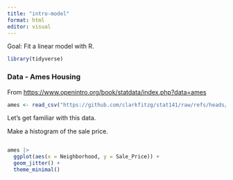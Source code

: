```yaml
---
title: "intro-model"
format: html
editor: visual
---
```


Goal: Fit a linear model with R.

```r
library(tidyverse)
```

### Data - Ames Housing

From <https://www.openintro.org/book/statdata/index.php?data=ames>

```r
ames <- read_csv("https://github.com/clarkfitzg/stat141/raw/refs/heads/main/data/ames2.csv")
```

Let's get familiar with this data.

Make a histogram of the sale price.

```r

```

```r
ames |> 
  ggplot(aes(x = Neighborhood, y = Sale_Price)) +
  geom_jitter() +
  theme_minimal()
```

